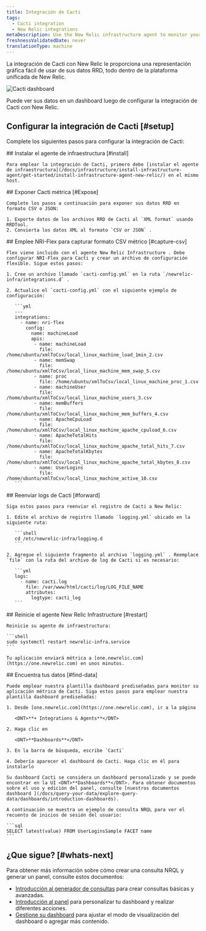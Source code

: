 ```yaml
---
title: Integración de Cacti
tags:
  - Cacti integration
  - New Relic integrations
metaDescription: Use the New Relic infrastructure agent to monitor your Cacti data.
freshnessValidatedDate: never
translationType: machine
---
```



La integración de Cacti con New Relic le proporciona una representación gráfica fácil de usar de sus datos RRD, todo dentro de la plataforma unificada de New Relic.

<img
  title="Cacti dashboard"
  alt="Cacti dashboard"
  src={infrastructureCactiDashboard}
/>

<figcaption>
  Puede ver sus datos en un dashboard luego de configurar la integración de Cacti con New Relic.
</figcaption>

## Configurar la integración de Cacti [#setup]

Complete los siguientes pasos para configurar la integración de Cacti:

<Steps>
  <Step>
    ## Instalar el agente de infraestructura [#install]

    Para emplear la integración de Cacti, primero debe [instalar el agente de infraestructura](/docs/infrastructure/install-infrastructure-agent/get-started/install-infrastructure-agent-new-relic/) en el mismo host.
  </Step>

  <Step>
    ## Exponer Cacti métrica [#Expose]

    Complete los pasos a continuación para exponer sus datos RRD en formato CSV o JSON:

    1. Exporte datos de los archivos RRD de Cacti al `XML format` usando RRDTool.
    2. Convierta los datos XML al formato `CSV or JSON` .
  </Step>

  <Step>
    ## Emplee NRI-Flex para capturar formato CSV métrico [#capture-csv]

    Flex viene incluido con el agente New Relic Infrastructure . Debe configurar NRI-Flex para Cacti y crear un archivo de configuración flexible. Sigue estos pasos:

    1. Cree un archivo llamado `cacti-config.yml` en la ruta `/newrelic-infra/integrations.d` .

    2. Actualice el `cacti-config.yml` con el siguiente ejemplo de configuración:

       ```yml
       ---
       integrations:
         - name: nri-flex
           config:
             name: machineLoad
             apis:
              - name: machineLoad
                file: /home/ubuntu/xmlToCsv/local_linux_machine_load_1min_2.csv
              - name: memSwap
                file: /home/ubuntu/xmlToCsv/local_linux_machine_mem_swap_5.csv
              - name: proc
                file: /home/ubuntu/xmlToCsv/local_linux_machine_proc_1.csv
              - name: machineUser
                file: /home/ubuntu/xmlToCsv/local_linux_machine_users_3.csv
              - name: memBuffers
                file: /home/ubuntu/xmlToCsv/local_linux_machine_mem_buffers_4.csv
              - name: ApacheCpuLoad
                file: /home/ubuntu/xmlToCsv/local_linux_machine_apache_cpuload_6.csv
              - name: ApacheTotalHits
                file: /home/ubuntu/xmlToCsv/local_linux_machine_apache_total_hits_7.csv
              - name: ApacheTotalKbytes
                file: /home/ubuntu/xmlToCsv/local_linux_machine_apache_total_kbytes_8.csv
              - name: UserLogins
                file: /home/ubuntu/xmlToCsv/local_linux_machine_active_10.csv
       ```
  </Step>

  <Step>
    ## Reenviar logs de Cacti [#forward]

    Siga estos pasos para reenviar el registro de Cacti a New Relic:

    1. Edite el archivo de registro llamado `logging.yml` ubicado en la siguiente ruta:

       ```shell
       cd /etc/newrelic-infra/logging.d
       ```

    2. Agregue el siguiente fragmento al archivo `logging.yml` . Reemplace `file` con la ruta del archivo de log de Cacti si es necesario:

       ```yml
       logs:
         - name: cacti.log
           file: /var/www/html/cacti/log/LOG_FILE_NAME
           attributes:
             logtype: cacti_log
       ```
  </Step>

  <Step>
    ## Reinicie el agente New Relic Infrastructure [#restart]

    Reinicie su agente de infraestructura:

    ```shell
    sudo systemctl restart newrelic-infra.service
    ```

    Tu aplicación enviará métrica a [one.newrelic.com](https://one.newrelic.com) en unos minutos.
  </Step>

  <Step>
    ## Encuentra tus datos [#find-data]

    Puede emplear nuestra plantilla dashboard prediseñadas para monitor su aplicación métrica de Cacti. Siga estos pasos para emplear nuestra plantilla dashboard prediseñadas:

    1. Desde [one.newrelic.com](https://one.newrelic.com), ir a la página

       <DNT>**+ Integrations & Agents**</DNT>

    2. Haga clic en

       <DNT>**Dashboards**</DNT>

    3. En la barra de búsqueda, escribe `Cacti`

    4. Debería aparecer el dashboard de Cacti. Haga clic en él para instalarlo

    Su dashboard Cacti se considera un dashboard personalizado y se puede encontrar en la UI <DNT>**Dashboards**</DNT>. Para obtener documentos sobre el uso y edición del panel, consulte [nuestros documentos dashboard ](/docs/query-your-data/explore-query-data/dashboards/introduction-dashboards).

    A continuación se muestra un ejemplo de consulta NRQL para ver el recuento de inicios de sesión del usuario:

    ```sql
    SELECT latest(value) FROM UserLoginsSample FACET name
    ```
  </Step>
</Steps>

## ¿Que sigue? [#whats-next]

Para obtener más información sobre cómo crear una consulta NRQL y generar un panel, consulte estos documentos:

* [Introducción al generador de consultas](/docs/query-your-data/explore-query-data/query-builder/introduction-query-builder) para crear consultas básicas y avanzadas.
* [Introducción al panel](/docs/query-your-data/explore-query-data/dashboards/introduction-dashboards) para personalizar tu dashboard y realizar diferentes acciones.
* [Gestione su dashboard](/docs/query-your-data/explore-query-data/dashboards/manage-your-dashboard) para ajustar el modo de visualización del dashboard o agregar más contenido.